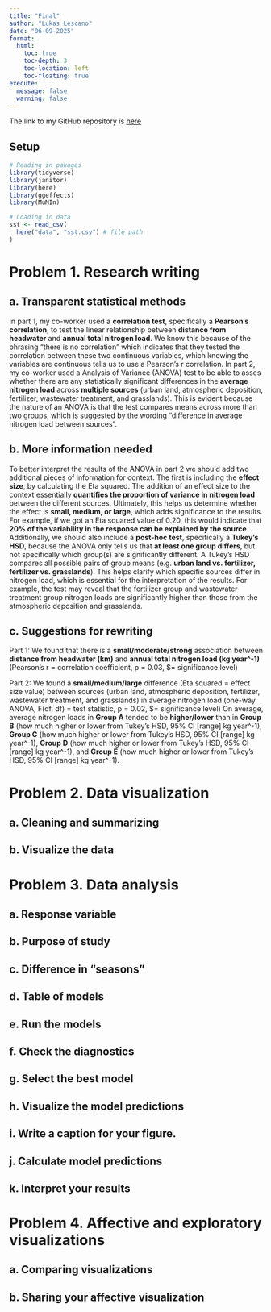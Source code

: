```yaml
---
title: "Final"
author: "Lukas Lescano"
date: "06-09-2025"
format:
  html:
    toc: true
    toc-depth: 3
    toc-location: left
    toc-floating: true
execute:
  message: false
  warning: false 
---
```


The link to my GitHub repository is
[here](https://github.com/lperusa7/ENVS-193DS_spring-2025_final)

## Setup

```r
# Reading in pakages
library(tidyverse)
library(janitor)
library(here)
library(ggeffects)
library(MuMIn)

# Loading in data
sst <- read_csv(
  here("data", "sst.csv") # file path
)
```

# Problem 1. Research writing

## a. Transparent statistical methods

In part 1, my co-worker used a **correlation test**, specifically a **Pearson's correlation**, to test the linear relationship between **distance from headwater** and **annual total nitrogen load**. We know this because of the phrasing "there is no correlation" which indicates that they tested the correlation between these two continuous variables, which knowing the variables are continuous tells us to use a Pearson's r correlation.
In part 2, my co-worker used a Analysis of Variance (ANOVA) test to be able to asses whether there are any statistically significant differences in the **average nitrogen load** across **multiple sources** (urban land, atmospheric deposition, fertilizer, wastewater treatment, and grasslands). This is evident because the nature of an ANOVA is that the test compares means across more than two groups, which is suggested by the wording "difference in average nitrogen load between sources". 

## b. More information needed

To better interpret the results of the ANOVA in part 2 we should add two additional pieces of information for context. The first is including the **effect size**, by calculating the Eta squared. The addition of an effect size to the context essentially **quantifies the proportion of variance in nitrogen load** between the different sources. Ultimately, this helps us determine whether the effect is **small, medium, or large**, which adds significance to the results. For example, if we got an Eta squared value of 0.20, this would indicate that **20% of the variability in the response can be explained by the source**. Additionally, we should also include a **post-hoc test**, specifically a **Tukey's HSD**, because the ANOVA only tells us that **at least one group differs**, but not specifically which group(s) are significantly different. A Tukey's HSD compares all possible pairs of group means (e.g. **urban land vs. fertilizer, fertilizer vs. grasslands**). This helps clarify which specific sources differ in nitrogen load, which is essential for the interpretation of the results. For example, the test may reveal that the fertilizer group and wastewater treatment group nitrogen loads are significantly higher than those from the atmospheric deposition and grasslands.

## c. Suggestions for rewriting

Part 1:
We found that there is a **small/moderate/strong** association between **distance from headwater (km)** and **annual total nitrogen load (kg year^-1)** (Pearson's r = correlation coefficient, p = 0.03, $\alpha = significance level)

Part 2:
We found a **small/medium/large** difference (Eta squared = effect size value) between sources (urban land, atmospheric deposition, fertilizer, wastewater treatment, and grasslands) in average nitrogen load (one-way ANOVA, F(df, df) = test statistic, p = 0.02, $\alpha = significance level)
On average, average nitrogen loads in **Group A** tended to be **higher/lower** than in **Group B** (how much higher or lower from Tukey's HSD, 95% CI [range] kg year^-1), **Group C** (how much higher or lower from Tukey's HSD, 95% CI [range] kg year^-1), **Group D** (how much higher or lower from Tukey's HSD, 95% CI [range] kg year^-1), and **Group E** (how much higher or lower from Tukey's HSD, 95% CI [range] kg year^-1).

# Problem 2. Data visualization

## a. Cleaning and summarizing

## b. Visualize the data


# Problem 3. Data analysis

## a. Response variable

## b. Purpose of study

## c. Difference in “seasons”

## d. Table of models

## e. Run the models

## f. Check the diagnostics

## g. Select the best model

## h. Visualize the model predictions

## i. Write a caption for your figure.

## j. Calculate model predictions

## k. Interpret your results


# Problem 4. Affective and exploratory visualizations

## a. Comparing visualizations

## b. Sharing your affective visualization